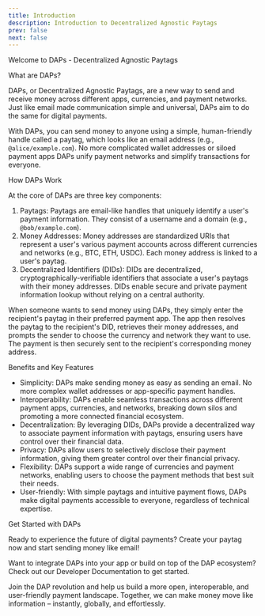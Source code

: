 ```yaml
---
title: Introduction
description: Introduction to Decentralized Agnostic Paytags
prev: false
next: false
---
```


Welcome to DAPs - Decentralized Agnostic Paytags

What are DAPs?

DAPs, or Decentralized Agnostic Paytags, are a new way to send and receive money across different
apps, currencies, and payment networks. Just like email made communication simple and universal,
DAPs aim to do the same for digital payments.

With DAPs, you can send money to anyone using a simple, human-friendly handle called a paytag, which
looks like an email address (e.g., `@alice/example.com`). No more complicated wallet addresses or
siloed payment apps DAPs unify payment networks and simplify transactions for everyone.

How DAPs Work

At the core of DAPs are three key components:

1. Paytags: Paytags are email-like handles that uniquely identify a user's payment information. They consist of a username and a domain (e.g., `@bob/example.com`).
1. Money Addresses: Money addresses are standardized URIs that represent a user's various payment accounts across different currencies and networks (e.g., BTC, ETH, USDC). Each money address is linked to a user's paytag.
1. Decentralized Identifiers (DIDs): DIDs are decentralized, cryptographically-verifiable identifiers that associate a user's paytags with their money addresses. DIDs enable secure and private payment information lookup without relying on a central authority.

When someone wants to send money using DAPs, they simply enter the recipient's paytag in their preferred payment app. The app then resolves the paytag to the recipient's DID, retrieves their money addresses, and prompts the sender to choose the currency and network they want to use. The payment is then securely sent to the recipient's corresponding money address.

Benefits and Key Features

- Simplicity: DAPs make sending money as easy as sending an email. No more complex wallet addresses or app-specific payment handles.
- Interoperability: DAPs enable seamless transactions across different payment apps, currencies, and networks, breaking down silos and promoting a more connected financial ecosystem.
- Decentralization: By leveraging DIDs, DAPs provide a decentralized way to associate payment information with paytags, ensuring users have control over their financial data.
- Privacy: DAPs allow users to selectively disclose their payment information, giving them greater control over their financial privacy.
- Flexibility: DAPs support a wide range of currencies and payment networks, enabling users to choose the payment methods that best suit their needs.
- User-friendly: With simple paytags and intuitive payment flows, DAPs make digital payments accessible to everyone, regardless of technical expertise.

Get Started with DAPs

Ready to experience the future of digital payments? Create your paytag now and start sending money like email!

Want to integrate DAPs into your app or build on top of the DAP ecosystem? Check out our Developer Documentation to get started.

Join the DAP revolution and help us build a more open, interoperable, and user-friendly payment landscape. Together, we can make money move like information – instantly, globally, and effortlessly.
